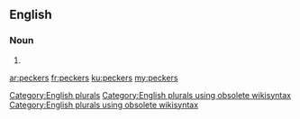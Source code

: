 ==English==

===Noun===
{{head|en}}

# {{plural of|pecker}}

[[Category:English plurals]][[Category:English plurals using obsolete wikisyntax]][[Category:English plurals using obsolete wikisyntax]]

[[ar:peckers]]
[[fr:peckers]]
[[ku:peckers]]
[[my:peckers]]